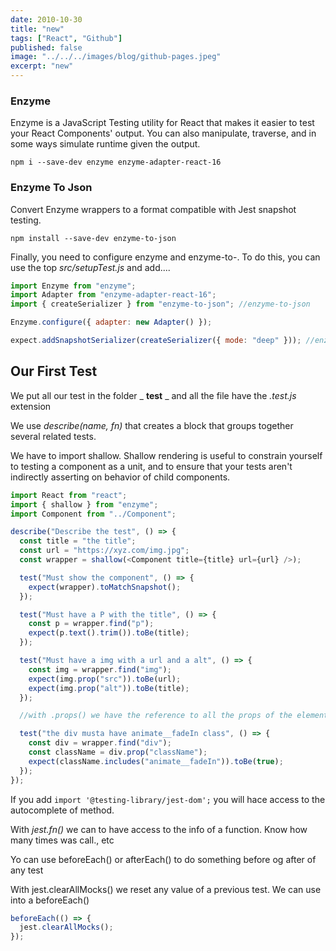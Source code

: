 ```yaml
---
date: 2010-10-30
title: "new"
tags: ["React", "Github"]
published: false
image: "../../../images/blog/github-pages.jpeg"
excerpt: "new"
---
```


### Enzyme

Enzyme is a JavaScript Testing utility for React that makes it easier to test your React Components' output. You can also manipulate, traverse, and in some ways simulate runtime given the output.

```
npm i --save-dev enzyme enzyme-adapter-react-16
```

### Enzyme To Json

Convert Enzyme wrappers to a format compatible with Jest snapshot testing.

```
npm install --save-dev enzyme-to-json
```

Finally, you need to configure enzyme and enzyme-to-.
To do this, you can use the top _src/setupTest.js_ and add....

```js
import Enzyme from "enzyme";
import Adapter from "enzyme-adapter-react-16";
import { createSerializer } from "enzyme-to-json"; //enzyme-to-json

Enzyme.configure({ adapter: new Adapter() });

expect.addSnapshotSerializer(createSerializer({ mode: "deep" })); //enzyme-to-json
```

## Our First Test

We put all our test in the folder _ **test** _ and all the file have the _.test.js_ extension

We use _describe(name, fn)_ that creates a block that groups together several related tests.

We have to import shallow. Shallow rendering is useful to constrain
yourself to testing a component as a unit, and to ensure that your tests aren't indirectly asserting on behavior of child components.

```js
import React from "react";
import { shallow } from "enzyme";
import Component from "../Component";

describe("Describe the test", () => {
  const title = "the title";
  const url = "https://xyz.com/img.jpg";
  const wrapper = shallow(<Component title={title} url={url} />);

  test("Must show the component", () => {
    expect(wrapper).toMatchSnapshot();
  });

  test("Must have a P with the title", () => {
    const p = wrapper.find("p");
    expect(p.text().trim()).toBe(title);
  });

  test("Must have a img with a url and a alt", () => {
    const img = wrapper.find("img");
    expect(img.prop("src")).toBe(url);
    expect(img.prop("alt")).toBe(title);
  });

  //with .props() we have the reference to all the props of the element

  test("the div musta have animate__fadeIn class", () => {
    const div = wrapper.find("div");
    const className = div.prop("className");
    expect(className.includes("animate__fadeIn")).toBe(true);
  });
});
```

If you add
`import '@testing-library/jest-dom';`
you will hace access to the autocomplete of method.

With _jest.fn()_ we can to have access to the info of a function.
Know how many times was call., etc

Yo can use beforeEach() or afterEach() to do something before og after of any test

With jest.clearAllMocks() we reset any value of a previous test.
We can use into a beforeEach()

```js
beforeEach(() => {
  jest.clearAllMocks();
});
```
